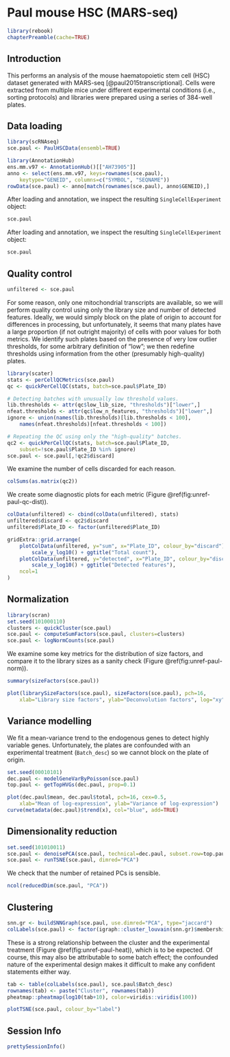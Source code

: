 # Paul mouse HSC (MARS-seq)

```r
library(rebook)
chapterPreamble(cache=TRUE)
```

## Introduction

This performs an analysis of the mouse haematopoietic stem cell (HSC) dataset generated with MARS-seq [@paul2015transcriptional].
Cells were extracted from multiple mice under different experimental conditions (i.e., sorting protocols) and libraries were prepared using a series of 384-well plates.

## Data loading

```r
library(scRNAseq)
sce.paul <- PaulHSCData(ensembl=TRUE)
```

```r
library(AnnotationHub)
ens.mm.v97 <- AnnotationHub()[["AH73905"]]
anno <- select(ens.mm.v97, keys=rownames(sce.paul), 
    keytype="GENEID", columns=c("SYMBOL", "SEQNAME"))
rowData(sce.paul) <- anno[match(rownames(sce.paul), anno$GENEID),]
```

After loading and annotation, we inspect the resulting `SingleCellExperiment` object:

```r
sce.paul
```

After loading and annotation, we inspect the resulting `SingleCellExperiment` object:

```r
sce.paul
```

## Quality control

```r
unfiltered <- sce.paul
```

For some reason, only one mitochondrial transcripts are available, so we will perform quality control using only the library size and number of detected features.
Ideally, we would simply block on the plate of origin to account for differences in processing, but unfortunately, it seems that many plates have a large proportion (if not outright majority) of cells with poor values for both metrics.
We identify such plates based on the presence of very low outlier thresholds, for some arbitrary definition of "low"; we then redefine thresholds using information from the other (presumably high-quality) plates.

```r
library(scater)
stats <- perCellQCMetrics(sce.paul) 
qc <- quickPerCellQC(stats, batch=sce.paul$Plate_ID)

# Detecting batches with unusually low threshold values.
lib.thresholds <- attr(qc$low_lib_size, "thresholds")["lower",]
nfeat.thresholds <- attr(qc$low_n_features, "thresholds")["lower",]
ignore <- union(names(lib.thresholds)[lib.thresholds < 100],
    names(nfeat.thresholds)[nfeat.thresholds < 100])

# Repeating the QC using only the "high-quality" batches.
qc2 <- quickPerCellQC(stats, batch=sce.paul$Plate_ID,
    subset=!sce.paul$Plate_ID %in% ignore)
sce.paul <- sce.paul[,!qc2$discard]
```

We examine the number of cells discarded for each reason.

```r
colSums(as.matrix(qc2))
```

We create some diagnostic plots for each metric (Figure \@ref(fig:unref-paul-qc-dist)).

```r
colData(unfiltered) <- cbind(colData(unfiltered), stats)
unfiltered$discard <- qc2$discard
unfiltered$Plate_ID <- factor(unfiltered$Plate_ID)

gridExtra::grid.arrange(
    plotColData(unfiltered, y="sum", x="Plate_ID", colour_by="discard") +
        scale_y_log10() + ggtitle("Total count"),
    plotColData(unfiltered, y="detected", x="Plate_ID", colour_by="discard") +
        scale_y_log10() + ggtitle("Detected features"),
    ncol=1
)
```

## Normalization

```r
library(scran)
set.seed(101000110)
clusters <- quickCluster(sce.paul)
sce.paul <- computeSumFactors(sce.paul, clusters=clusters)
sce.paul <- logNormCounts(sce.paul)
```

We examine some key metrics for the distribution of size factors, and compare it to the library sizes as a sanity check (Figure \@ref(fig:unref-paul-norm)).

```r
summary(sizeFactors(sce.paul))
```

```r
plot(librarySizeFactors(sce.paul), sizeFactors(sce.paul), pch=16,
    xlab="Library size factors", ylab="Deconvolution factors", log="xy")
```

## Variance modelling

We fit a mean-variance trend to the endogenous genes to detect highly variable genes.
Unfortunately, the plates are confounded with an experimental treatment (`Batch_desc`) so we cannot block on the plate of origin.

```r
set.seed(00010101)
dec.paul <- modelGeneVarByPoisson(sce.paul)
top.paul <- getTopHVGs(dec.paul, prop=0.1)
```

```r
plot(dec.paul$mean, dec.paul$total, pch=16, cex=0.5, 
    xlab="Mean of log-expression", ylab="Variance of log-expression")
curve(metadata(dec.paul)$trend(x), col="blue", add=TRUE)
```

## Dimensionality reduction

```r
set.seed(101010011)
sce.paul <- denoisePCA(sce.paul, technical=dec.paul, subset.row=top.paul)
sce.paul <- runTSNE(sce.paul, dimred="PCA")
```

We check that the number of retained PCs is sensible.

```r
ncol(reducedDim(sce.paul, "PCA"))
```

## Clustering

```r
snn.gr <- buildSNNGraph(sce.paul, use.dimred="PCA", type="jaccard")
colLabels(sce.paul) <- factor(igraph::cluster_louvain(snn.gr)$membership)
```

These is a strong relationship between the cluster and the experimental treatment (Figure \@ref(fig:unref-paul-heat)), which is to be expected.
Of course, this may also be attributable to some batch effect; the confounded nature of the experimental design makes it difficult to make any confident statements either way.

```r
tab <- table(colLabels(sce.paul), sce.paul$Batch_desc)
rownames(tab) <- paste("Cluster", rownames(tab))
pheatmap::pheatmap(log10(tab+10), color=viridis::viridis(100))
```

```r
plotTSNE(sce.paul, colour_by="label")
```

## Session Info {-}

```r
prettySessionInfo()
```
